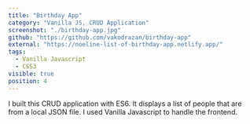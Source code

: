 ```yaml
---
title: "Birthday App"
category: "Vanilla JS, CRUD Application"
screenshot: "./birthday-app.jpg"
github: "https://github.com/vakodrazan/birthday-app"
external: "https://noeline-list-of-birthday-app.netlify.app/"
tags:
  - Vanilla Javascript
  - CSS3
visible: true
position: 4
---
```


I built this CRUD application with ES6. It displays a list of people that are from a local JSON file. I used Vanilla Javascript to handle the frontend.
